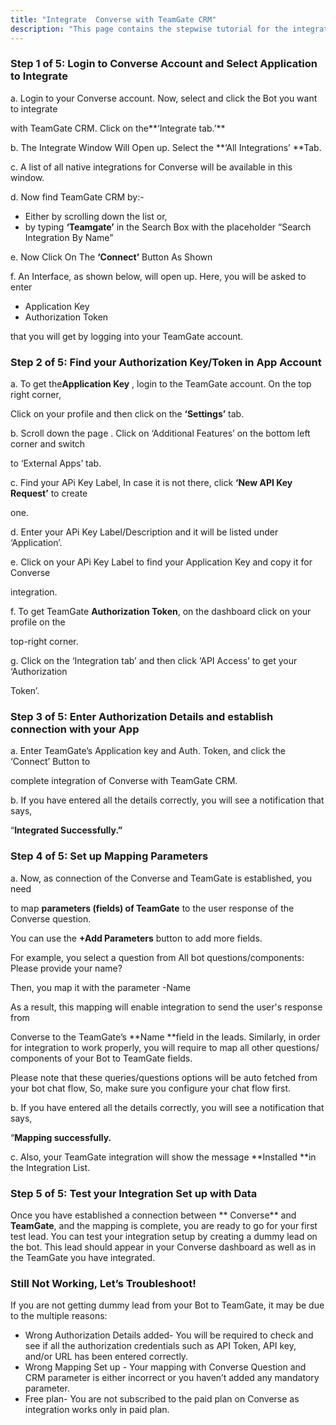 ```yaml
---
title: "Integrate  Converse with TeamGate CRM"
description: "This page contains the stepwise tutorial for the integration with  Converse"
---
```


### **Step 1 of 5: Login to  Converse Account and Select Application to Integrate**

a. Login to your  Converse account. Now, select and click the Bot you want to integrate

with TeamGate CRM. Click on the**‘Integrate tab.’** 

b. The Integrate Window Will Open up. Select the **‘All Integrations’ **Tab.

c. A list of all native integrations for  Converse will be available in this window.

d. Now find TeamGate CRM by:-

- Either by scrolling down the list or,
- by typing **‘Teamgate’** in the Search Box with the placeholder “Search Integration By Name”

e. Now Click On The **‘Connect’** Button As Shown

f. An Interface, as shown below, will open up. Here, you will be asked to enter

- Application Key
- Authorization Token

that you will get by logging into your TeamGate account.

### **Step 2 of 5: Find your Authorization Key/Token in App Account**

a. To get the**Application Key** , login to the TeamGate account. On the top right corner,

Click on your profile and then click on the **‘Settings’** tab.

b. Scroll down the page . Click on ‘Additional Features’ on the bottom left corner and switch

to ‘External Apps’ tab.

c. Find your APi Key Label, In case it is not there, click **‘New API Key Request’** to create

one.

d. Enter your APi Key Label/Description and it will be listed under ‘Application’.

e. Click on your APi Key Label to find your Application Key and copy it for  Converse

integration.

f. To get TeamGate **Authorization Token**, on the dashboard click on your profile on the

top-right corner.

g. Click on the ‘Integration tab’ and then click ‘API Access’ to get your ‘Authorization

Token’.

### **Step 3 of 5: Enter Authorization Details and establish connection with your App**

a. Enter TeamGate’s Application key and Auth. Token, and click the ‘Connect’ Button to

complete integration of  Converse with TeamGate CRM.

b. If you have entered all the details correctly, you will see a notification that says,

“**Integrated Successfully.”**

### **Step 4 of 5: Set up Mapping Parameters**

a. Now, as connection of the  Converse and TeamGate is established, you need

to map **parameters (fields) of TeamGate** to the user response of the  Converse question.

You can use the **\+Add Parameters** button to add more fields.

For example, you select a question from All bot questions/components: Please provide your name?

Then, you map it with the parameter -Name

As a result, this mapping will enable integration to send the user's response from

 Converse to the TeamGate’s **Name **field in the leads. Similarly, in order for integration to work properly, you will require to map all other questions/ components of your Bot to TeamGate fields.

Please note that these queries/questions options will be auto fetched from your bot chat flow, So, make sure you configure your chat flow first.

b. If you have entered all the details correctly, you will see a notification that says,

“**Mapping successfully.**

c. Also, your TeamGate integration will show the message **Installed **in the Integration List.

### **Step 5 of 5: Test your Integration Set up with Data**

Once you have established a connection between ** Converse** and **TeamGate**, and the mapping is complete, you are ready to go for your first test lead. You can test your integration setup by creating a dummy lead on the bot. This lead should appear in your  Converse dashboard as well as in the TeamGate you have integrated.

### **Still Not Working, Let’s Troubleshoot\!**

If you are not getting dummy lead from your Bot to TeamGate, it may be due to the multiple reasons:

- Wrong Authorization Details added- You will be required to check and see if all the authorization credentials such as API Token, API key, and/or URL has been entered correctly.
- Wrong Mapping Set up - Your mapping with  Converse Question and CRM parameter is either incorrect or you haven’t added any mandatory parameter.
- Free plan- You are not subscribed to the paid plan on  Converse as integration works only in paid plan.

 